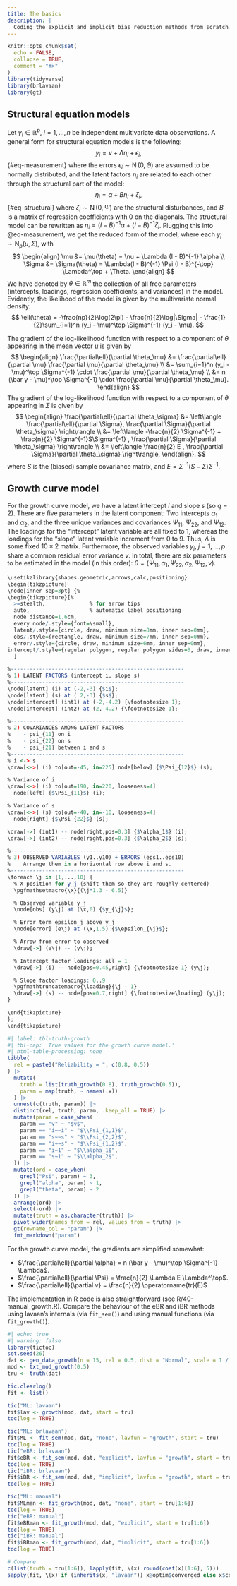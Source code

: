 ```yaml
---
title: The basics
description: | 
  Coding the explicit and implicit bias reduction methods from scratch.
---
```


```r
knitr::opts_chunk$set(
  echo = FALSE,
  collapse = TRUE,
  comment = "#>"
)
library(tidyverse)
library(brlavaan)
library(gt)
```

## Structural equation models

Let $y_i\in \mathbb R^p$, $i=1,\dots,n$ be independent multivariate data observations.
A general form for structural equation models is the following:
$$
y_i = \nu + \Lambda \eta_i + \epsilon_i,
$$ {#eq-measurement}
where the errors $\epsilon_i \sim \operatorname{N}(0,\Theta)$ are assumed to be normally distributed, and the latent factors $\eta_i$ are related to each other through the structural part of the model:
$$
\eta_i = \alpha + B \eta_i + \zeta_i,
$$ {#eq-structural}
where $\zeta_i \sim \operatorname{N}(0,\Psi)$ are the structural disturbances, and $B$ is a matrix of regression coefficients with 0 on the diagonals.
The structural model can be rewritten as $\eta_i = (I - B)^{-1} \alpha + (I - B)^{-1} \zeta_i$.
Plugging this into @eq-measurement, we get the reduced form of the model, where each $y_i \sim \operatorname{N}_p (\mu, \Sigma)$, with
$$
\begin{align}
\mu &= \mu(\theta) = \nu + \Lambda (I - B)^{-1} \alpha \\
\Sigma &= \Sigma(\theta) = \Lambda(I - B)^{-1} \Psi (I - B)^{-\top} \Lambda^\top + \Theta.
\end{align}
$$
We have denoted by $\theta\in\mathbb R^m$ the collection of all free parameters (intercepts, loadings, regression coefficients, and variances) in the model.
Evidently, the likelihood of the model is given by the multivariate normal density:
$$
\ell(\theta) = -\frac{np}{2}\log(2\pi) - \frac{n}{2}\log|\Sigma| - \frac{1}{2}\sum_{i=1}^n (y_i - \mu)^\top \Sigma^{-1} (y_i - \mu).
$$

The gradient of the log-likelihood function with respect to a component of $\theta$ appearing in the mean vector $\mu$ is given by
$$
\begin{align}
\frac{\partial\ell}{\partial \theta_\mu} 
&= \frac{\partial\ell}{\partial \mu} \frac{\partial \mu}{\partial \theta_\mu}  \\
&= \sum_{i=1}^n (y_i - \mu)^\top \Sigma^{-1} \cdot \frac{\partial \mu}{\partial \theta_\mu} \\
&= n (\bar y - \mu)^\top \Sigma^{-1} \cdot \frac{\partial \mu}{\partial \theta_\mu}.
\end{align}
$$
The gradient of the log-likelihood function with respect to a component of $\theta$ appearing in $\Sigma$ is given by
$$
\begin{align}
\frac{\partial\ell}{\partial \theta_\sigma} 
&= \left\langle \frac{\partial\ell}{\partial \Sigma}, \frac{\partial \Sigma}{\partial \theta_\sigma}  \right\rangle \\
&= \left\langle -\frac{n}{2} \Sigma^{-1} + \frac{n}{2} \Sigma^{-1}S\Sigma^{-1}  , \frac{\partial \Sigma}{\partial \theta_\sigma} \right\rangle \\
&= \left\langle \frac{n}{2} E , \frac{\partial \Sigma}{\partial \theta_\sigma} \right\rangle,
\end{align}.
$$
where $S$ is the (biased) sample covariance matrix, and $E = \Sigma^{-1}(S-\Sigma)\Sigma^{-1}$.

## Growth curve model

For the growth curve model, we have a latent intercept $i$ and slope $s$ (so $q=2$).
There are five parameters in the latent component: Two intercepts $\alpha_1$ and $\alpha_2$, and the three unique variances and covariances $\Psi_{11}$, $\Psi_{22}$, and $\Psi_{12}$.
The loadings for the "intercept" latent variable are all fixed to 1, whereas the loadings for the "slope" latent variable increment from 0 to 9.
Thus, $\Lambda$ is some fixed $10 \times 2$ matrix.
Furthermore, the observed variables $y_j$, $j=1,\dots,p$ share a common residual error variance $v$.
In total, there are six parameters to be estimated in the model (in this order):
$\theta = (\Psi_{11}, \alpha_1, \Psi_{22}, \alpha_2, \Psi_{12}, v)$.

```r
\usetikzlibrary{shapes.geometric,arrows,calc,positioning}
\begin{tikzpicture}
\node[inner sep=3pt] {%
\begin{tikzpicture}[%
  >=stealth,              % for arrow tips
  auto,                   % automatic label positioning
  node distance=1.6cm,
  every node/.style={font=\small},
  latent/.style={circle, draw, minimum size=8mm, inner sep=0mm},
  obs/.style={rectangle, draw, minimum size=7mm, inner sep=0mm},
  error/.style={circle, draw, minimum size=6mm, inner sep=0mm},
intercept/.style={regular polygon, regular polygon sides=3, draw, inner sep=0pt, minimum size=6mm}
  ]

%-------------------------------------------------------
% 1) LATENT FACTORS (intercept i, slope s)
%-------------------------------------------------------
\node[latent] (i) at (-2,-3) {$i$};
\node[latent] (s) at ( 2,-3) {$s$};
\node[intercept] (int1) at (-2,-4.2) {\footnotesize 1};
\node[intercept] (int2) at (2,-4.2) {\footnotesize 1};

%-------------------------------------------------------
% 2) COVARIANCES AMONG LATENT FACTORS
%    - psi_{11} on i
%    - psi_{22} on s
%    - psi_{21} between i and s
%-------------------------------------------------------
% i <-> s
\draw[<->] (i) to[out=-45, in=225] node[below] {$\Psi_{12}$} (s);

% Variance of i
\draw[<->] (i) to[out=190, in=220, looseness=4]
  node[left] {$\Psi_{11}$} (i);

% Variance of s
\draw[<->] (s) to[out=-40, in=-10, looseness=4]
  node[right] {$\Psi_{22}$} (s);

\draw[->] (int1) -- node[right,pos=0.3] {$\alpha_1$} (i);
\draw[->] (int2) -- node[right,pos=0.3] {$\alpha_2$} (s);

%-------------------------------------------------------
% 3) OBSERVED VARIABLES (y1..y10) + ERRORS (eps1..eps10)
%    Arrange them in a horizontal row above i and s.
%-------------------------------------------------------
\foreach \j in {1,...,10} {
  % X-position for y_j (shift them so they are roughly centered)
  \pgfmathsetmacro{\x}{(\j*1.3 - 6.5)}

  % Observed variable y_j
  \node[obs] (y\j) at (\x,0) {$y_{\j}$};

  % Error term epsilon_j above y_j
  \node[error] (e\j) at (\x,1.5) {$\epsilon_{\j}$};

  % Arrow from error to observed
  \draw[->] (e\j) -- (y\j);

  % Intercept factor loadings: all = 1
  \draw[->] (i) -- node[pos=0.45,right] {\footnotesize 1} (y\j);

  % Slope factor loadings: 0..9
  \pgfmathtruncatemacro{\loading}{\j - 1}
  \draw[->] (s) -- node[pos=0.7,right] {\footnotesize\loading} (y\j);
}

\end{tikzpicture}
};
\end{tikzpicture}
```

```r
#| label: tbl-truth-growth
#| tbl-cap: 'True values for the growth curve model.'
#| html-table-processing: none
tibble(
  rel = paste0("Reliability = ", c(0.8, 0.5))
) |>
  mutate(
    truth = list(truth_growth(0.8), truth_growth(0.5)),
    param = map(truth, ~ names(.x))
  ) |>
  unnest(c(truth, param)) |>
  distinct(rel, truth, param, .keep_all = TRUE) |>
  mutate(param = case_when(
    param == "v" ~ "$v$",
    param == "i~~i" ~ "$\\Psi_{1,1}$",
    param == "s~~s" ~ "$\\Psi_{2,2}$",
    param == "i~~s" ~ "$\\Psi_{1,2}$",
    param == "i~1" ~ "$\\alpha_1$",
    param == "s~1" ~ "$\\alpha_2$",
  )) |>
  mutate(ord = case_when(
    grepl("Psi", param) ~ 3,
    grepl("alpha", param) ~ 1,
    grepl("theta", param) ~ 2
  )) |>
  arrange(ord) |>
  select(-ord) |>
  mutate(truth = as.character(truth)) |>
  pivot_wider(names_from = rel, values_from = truth) |>
  gt(rowname_col = "param") |>
  fmt_markdown("param")
```

For the growth curve model, the gradients are simplified somewhat:

- $\frac{\partial\ell}{\partial \alpha} = n (\bar y - \mu)^\top \Sigma^{-1} \Lambda$.
- $\frac{\partial\ell}{\partial \Psi} = \frac{n}{2} \Lambda E \Lambda^\top$.
- $\frac{\partial\ell}{\partial v} = \frac{n}{2} \operatorname{tr}(E)$

The implementation in R code is also straightforward (see R/40-manual_growth.R).
Compare the behaviour of the eBR and iBR methods using lavaan's internals (via `fit_sem()`) and using manual functions (via `fit_growth()`).

```r
#| echo: true
#| warning: false
library(tictoc)
set.seed(26)
dat <- gen_data_growth(n = 15, rel = 0.5, dist = "Normal", scale = 1 / 10)
mod <- txt_mod_growth(0.5)
tru <- truth(dat)

tic.clearlog()
fit <- list()

tic("ML: lavaan")
fit$lav <- growth(mod, dat, start = tru)
toc(log = TRUE)

tic("ML: brlavaan")
fit$ML <- fit_sem(mod, dat, "none", lavfun = "growth", start = tru)
toc(log = TRUE)
tic("eBR: brlavaan")
fit$eBR <- fit_sem(mod, dat, "explicit", lavfun = "growth", start = tru)
toc(log = TRUE)
tic("iBR: brlavaan")
fit$iBR <- fit_sem(mod, dat, "implicit", lavfun = "growth", start = tru)
toc(log = TRUE)

tic("ML: manual")
fit$MLman <- fit_growth(mod, dat, "none", start = tru[1:6])
toc(log = TRUE)
tic("eBR: manual")
fit$eBRman <- fit_growth(mod, dat, "explicit", start = tru[1:6])
toc(log = TRUE)
tic("iBR: manual")
fit$iBRman <- fit_growth(mod, dat, "implicit", start = tru[1:6])
toc(log = TRUE)

# Compare
c(list(truth = tru[1:6]), lapply(fit, \(x) round(coef(x)[1:6], 5)))
sapply(fit, \(x) if (inherits(x, "lavaan")) x@optim$converged else x$converged)
```

